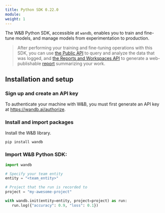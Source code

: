 ```yaml
---
title: Python SDK 0.22.0
module: 
weight: 1
---
```

The W&B Python SDK, accessible at `wandb`, enables you to train and fine-tune models, and manage models from experimentation to production. 

> After performing your training and fine-tuning operations with this SDK, you can use [the Public API](/ref/python/public-api) to query and analyze the data that was logged, and [the Reports and Workspaces API](/ref/wandb_workspaces) to generate a web-publishable [report](/guides/reports/) summarizing your work.

## Installation and setup

### Sign up and create an API key

To authenticate your machine with W&B, you must first generate an API key at https://wandb.ai/authorize.

### Install and import packages

Install the W&B library.

```
pip install wandb
```

### Import W&B Python SDK:

```python
import wandb

# Specify your team entity
entity = "<team_entity>"

# Project that the run is recorded to
project = "my-awesome-project"

with wandb.init(entity=entity, project=project) as run:
   run.log({"accuracy": 0.9, "loss": 0.1})
````
